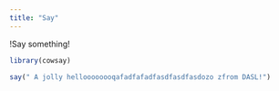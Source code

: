 ```yaml
---
title: "Say"
---
```


!Say something!

```r
library(cowsay)
```

```r
say(" A jolly helloooooooqafadfafadfasdfasdfasdozo zfrom DASL!")
```

